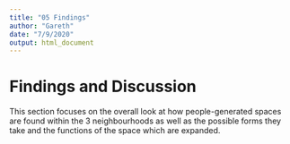 ```yaml
---
title: "05 Findings"
author: "Gareth"
date: "7/9/2020"
output: html_document
---
```


# Findings and Discussion

This section focuses on the overall look at how people-generated spaces are found within the 3 neighbourhoods as well as the possible forms they take and the functions of the space which are expanded. 



